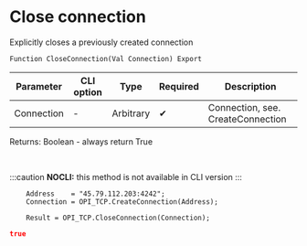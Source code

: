 ﻿---
sidebar_position: 2
---


# Close connection 
 Explicitly closes a previously created connection



`Function CloseConnection(Val Connection) Export`

  | Parameter | CLI option | Type | Required | Description |
  |-|-|-|-|-|
  | Connection | - | Arbitrary | &#x2714; | Connection, see. CreateConnection |

  
  Returns:  Boolean - always return True

<br/>


:::caution
**NOCLI:** this method is not available in CLI version
:::
<br/>



```bsl title="1C:Enterprise/OneScript code example"
    Address    = "45.79.112.203:4242";
    Connection = OPI_TCP.CreateConnection(Address);

    Result = OPI_TCP.CloseConnection(Connection);
```
 



```json title="Result"
true
```
